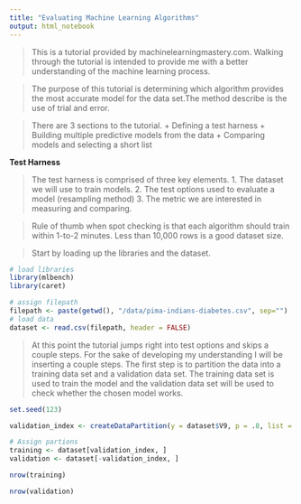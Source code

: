```yaml
---
title: "Evaluating Machine Learning Algorithms"
output: html_notebook
---
```


> This is a tutorial provided by machinelearningmastery.com. Walking through the tutorial is intended to provide me with a better understanding of the machine learning process.

> The purpose of this tutorial is determining which algorithm provides the most accurate model for the data set.The method describe is the use of trial and error.

> There are 3 sections to the tutorial.
+ Defining a test harness
+ Building multiple predictive models from the data
+ Comparing models and selecting a short list

**Test Harness**

> The test harness is comprised of three key elements.
1. The dataset we will use to train models.
2. The test options used to evaluate a model (resampling method)
3. The metric we are interested in measuring and comparing.

> Rule of thumb when spot checking is that each algorithm should train within 1-to-2 minutes. Less than 10,000 rows is a good dataset size.

> Start by loading up the libraries and the dataset.

```r
# load libraries
library(mlbench)
library(caret)

# assign filepath
filepath <- paste(getwd(), "/data/pima-indians-diabetes.csv", sep="")
# load data
dataset <- read.csv(filepath, header = FALSE)
```

> At this point the tutorial jumps right into test options and skips a couple steps. For the sake of developing my understanding I will be inserting a couple steps. The first step is to partition the data into a training data set and a validation data set. The training data set is used to train the model and the validation data set will be used to check whether the chosen model works.

```r
set.seed(123)

validation_index <- createDataPartition(y = dataset$V9, p = .8, list = FALSE)

# Assign partions
training <- dataset[validation_index, ]
validation <- dataset[-validation_index, ]

nrow(training)

nrow(validation)
```
